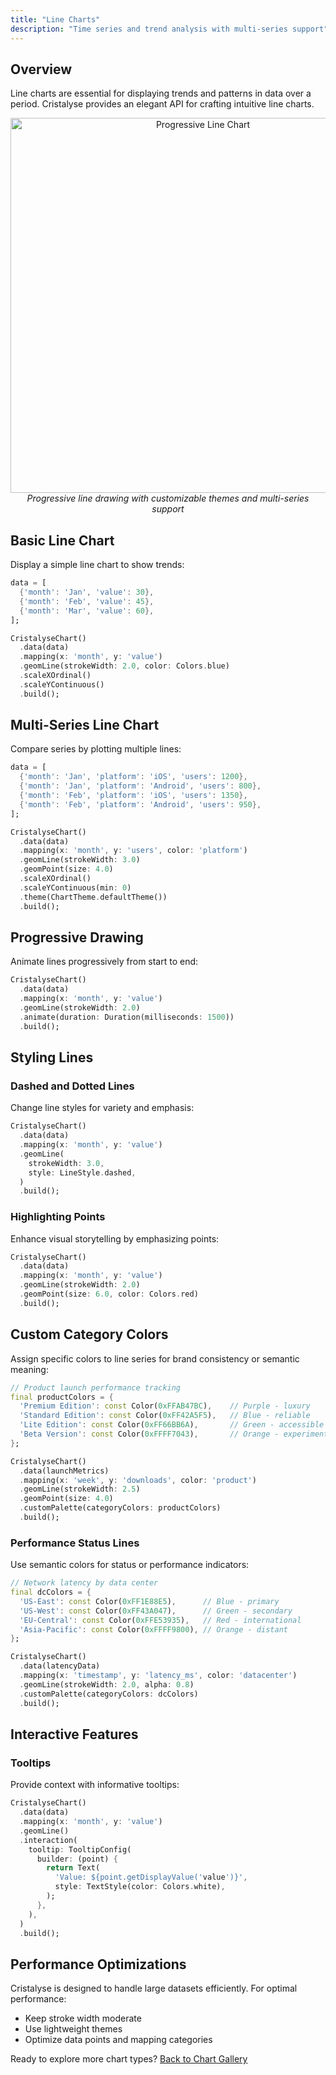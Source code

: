 ```yaml
---
title: "Line Charts"
description: "Time series and trend analysis with multi-series support"
---
```


## Overview

Line charts are essential for displaying trends and patterns in data over a period. Cristalyse provides an elegant API for crafting intuitive line charts.

<div align="center">
  <img src="/images/cristalyse_line_chart.gif" alt="Progressive Line Chart" width="600"/>
  <br/>
  <em>Progressive line drawing with customizable themes and multi-series support</em>
</div>

## Basic Line Chart

Display a simple line chart to show trends:

```dart
data = [
  {'month': 'Jan', 'value': 30},
  {'month': 'Feb', 'value': 45},
  {'month': 'Mar', 'value': 60},
];

CristalyseChart()
  .data(data)
  .mapping(x: 'month', y: 'value')
  .geomLine(strokeWidth: 2.0, color: Colors.blue)
  .scaleXOrdinal()
  .scaleYContinuous()
  .build();
```

## Multi-Series Line Chart

Compare series by plotting multiple lines:

```dart
data = [
  {'month': 'Jan', 'platform': 'iOS', 'users': 1200},
  {'month': 'Jan', 'platform': 'Android', 'users': 800},
  {'month': 'Feb', 'platform': 'iOS', 'users': 1350},
  {'month': 'Feb', 'platform': 'Android', 'users': 950},
];

CristalyseChart()
  .data(data)
  .mapping(x: 'month', y: 'users', color: 'platform')
  .geomLine(strokeWidth: 3.0)
  .geomPoint(size: 4.0)
  .scaleXOrdinal()
  .scaleYContinuous(min: 0)
  .theme(ChartTheme.defaultTheme())
  .build();
```

## Progressive Drawing

Animate lines progressively from start to end:

```dart
CristalyseChart()
  .data(data)
  .mapping(x: 'month', y: 'value')
  .geomLine(strokeWidth: 2.0)
  .animate(duration: Duration(milliseconds: 1500))
  .build();
```

## Styling Lines

### Dashed and Dotted Lines

Change line styles for variety and emphasis:

```dart
CristalyseChart()
  .data(data)
  .mapping(x: 'month', y: 'value')
  .geomLine(
    strokeWidth: 3.0,
    style: LineStyle.dashed,
  )
  .build();
```

### Highlighting Points

Enhance visual storytelling by emphasizing points:

```dart
CristalyseChart()
  .data(data)
  .mapping(x: 'month', y: 'value')
  .geomLine(strokeWidth: 2.0)
  .geomPoint(size: 6.0, color: Colors.red)
  .build();
```

## Custom Category Colors

Assign specific colors to line series for brand consistency or semantic meaning:

```dart
// Product launch performance tracking
final productColors = {
  'Premium Edition': const Color(0xFFAB47BC),    // Purple - luxury
  'Standard Edition': const Color(0xFF42A5F5),   // Blue - reliable
  'Lite Edition': const Color(0xFF66BB6A),       // Green - accessible
  'Beta Version': const Color(0xFFFF7043),       // Orange - experimental
};

CristalyseChart()
  .data(launchMetrics)
  .mapping(x: 'week', y: 'downloads', color: 'product')
  .geomLine(strokeWidth: 2.5)
  .geomPoint(size: 4.0)
  .customPalette(categoryColors: productColors)
  .build();
```

### Performance Status Lines

Use semantic colors for status or performance indicators:

```dart
// Network latency by data center
final dcColors = {
  'US-East': const Color(0xFF1E88E5),      // Blue - primary
  'US-West': const Color(0xFF43A047),      // Green - secondary
  'EU-Central': const Color(0xFFE53935),   // Red - international
  'Asia-Pacific': const Color(0xFFFF9800), // Orange - distant
};

CristalyseChart()
  .data(latencyData)
  .mapping(x: 'timestamp', y: 'latency_ms', color: 'datacenter')
  .geomLine(strokeWidth: 2.0, alpha: 0.8)
  .customPalette(categoryColors: dcColors)
  .build();
```

## Interactive Features

### Tooltips

Provide context with informative tooltips:

```dart
CristalyseChart()
  .data(data)
  .mapping(x: 'month', y: 'value')
  .geomLine()
  .interaction(
    tooltip: TooltipConfig(
      builder: (point) {
        return Text(
          'Value: ${point.getDisplayValue('value')}',
          style: TextStyle(color: Colors.white),
        );
      },
    ),
  )
  .build();
```

## Performance Optimizations

Cristalyse is designed to handle large datasets efficiently. For optimal performance:

- Keep stroke width moderate
- Use lightweight themes
- Optimize data points and mapping categories

Ready to explore more chart types? [Back to Chart Gallery](charts/area-charts)
